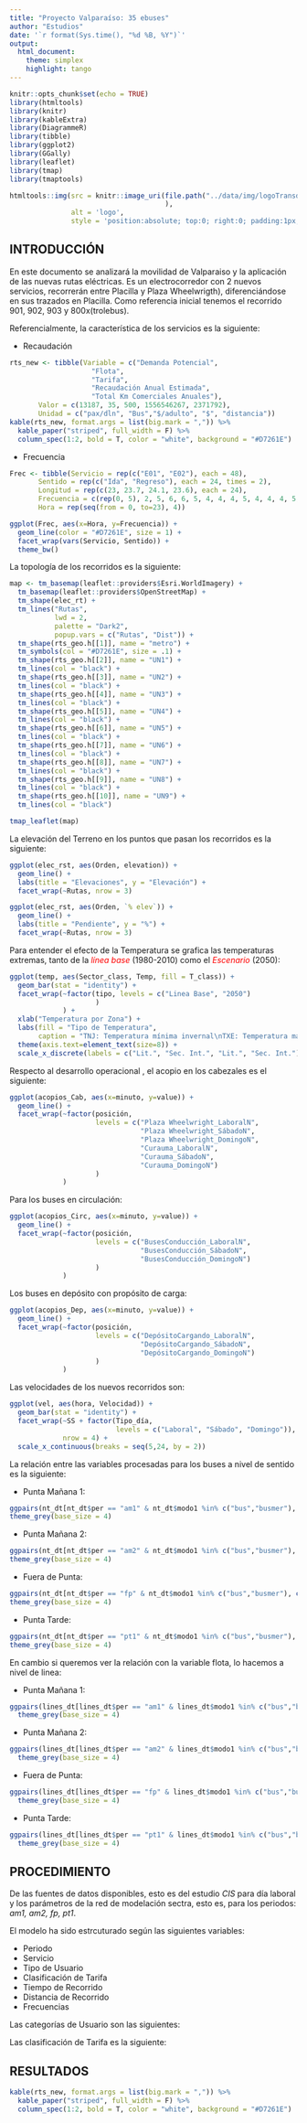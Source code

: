 ```yaml
---
title: "Proyecto Valparaíso: 35 ebuses"
author: "Estudios"
date: '`r format(Sys.time(), "%d %B, %Y")`'
output: 
  html_document:
    theme: simplex
    highlight: tango
---
```


```r
knitr::opts_chunk$set(echo = TRUE)
library(htmltools)
library(knitr)
library(kableExtra)
library(DiagrammeR)
library(tibble)
library(ggplot2)
library(GGally)
library(leaflet)
library(tmap)
library(tmaptools)
```

```r
htmltools::img(src = knitr::image_uri(file.path("../data/img/logoTransdev.png")
                                      ),
               alt = 'logo', 
               style = 'position:absolute; top:0; right:0; padding:1px;')
```

## INTRODUCCIÓN

En este documento se analizará la movilidad de Valparaiso y la aplicación de las nuevas rutas eléctricas.
Es un electrocorredor con 2 nuevos servicios, recorrerán entre Placilla y Plaza Wheelwrigth), diferenciándose en sus trazados en Placilla. Como referencia inicial tenemos el recorrido 901, 902, 903 y 800x(trolebus).

Referencialmente, la característica de los servicios es la siguiente:

- Recaudación

````r
rts_new <- tibble(Variable = c("Demanda Potencial", 
                    "Flota",
                    "Tarifa", 
                    "Recaudación Anual Estimada", 
                    "Total Km Comerciales Anuales"), 
       Valor = c(13187, 35, 500, 1556546267, 2371792), 
       Unidad = c("pax/dln", "Bus","$/adulto", "$", "distancia"))
kable(rts_new, format.args = list(big.mark = ",")) %>%
  kable_paper("striped", full_width = F) %>%
  column_spec(1:2, bold = T, color = "white", background = "#D7261E")
````

- Frecuencia

````r
Frec <- tibble(Servicio = rep(c("E01", "E02"), each = 48),
       Sentido = rep(c("Ida", "Regreso"), each = 24, times = 2),
       Longitud = rep(c(23, 23.7, 24.1, 23.6), each = 24),
       Frecuencia = c(rep(0, 5), 2, 5, 6, 6, 5, 4, 4, 4, 5, 4, 4, 4, 5, 6, 6, 4, 2, 0, 0, rep(0, 6), 1, 6, 6, rep(4, 5), 5, 4, 4, rep(6, 4), 4, 1, 0, rep(0, 6), 2, 6, 5, rep(4, 4), 5, rep(4, 3), 5, 5, 4, 3, 1, 0, 0, rep(0, 7), 2, 5, 5, rep(4, 4), 5, 4, 4, 5, 6, 5, 4, 3, 0, 0),
       Hora = rep(seq(from = 0, to=23), 4))

ggplot(Frec, aes(x=Hora, y=Frecuencia)) +
  geom_line(color = "#D7261E", size = 1) +
  facet_wrap(vars(Servicio, Sentido)) +
  theme_bw()
````

La topología de los recorridos es la siguiente:

````r
map <- tm_basemap(leaflet::providers$Esri.WorldImagery) +
  tm_basemap(leaflet::providers$OpenStreetMap) +
  tm_shape(elec_rt) + 
  tm_lines("Rutas", 
           lwd = 2, 
           palette = "Dark2", 
           popup.vars = c("Rutas", "Dist")) +
  tm_shape(rts_geo.h[[1]], name = "metro") +
  tm_symbols(col = "#D7261E", size = .1) +
  tm_shape(rts_geo.h[[2]], name = "UN1") +
  tm_lines(col = "black") +
  tm_shape(rts_geo.h[[3]], name = "UN2") +
  tm_lines(col = "black") +
  tm_shape(rts_geo.h[[4]], name = "UN3") +
  tm_lines(col = "black") +
  tm_shape(rts_geo.h[[5]], name = "UN4") +
  tm_lines(col = "black") +
  tm_shape(rts_geo.h[[6]], name = "UN5") +
  tm_lines(col = "black") +
  tm_shape(rts_geo.h[[7]], name = "UN6") +
  tm_lines(col = "black") +
  tm_shape(rts_geo.h[[8]], name = "UN7") +
  tm_lines(col = "black") +
  tm_shape(rts_geo.h[[9]], name = "UN8") +
  tm_lines(col = "black") +
  tm_shape(rts_geo.h[[10]], name = "UN9") +
  tm_lines(col = "black")

tmap_leaflet(map)
````

La elevación del Terreno en los puntos que pasan los recorridos es la siguiente:

````r
ggplot(elec_rst, aes(Orden, elevation)) +
  geom_line() +
  labs(title = "Elevaciones", y = "Elevación") +
  facet_wrap(~Rutas, nrow = 3)

ggplot(elec_rst, aes(Orden, `% elev`)) +
  geom_line() +
  labs(title = "Pendiente", y = "%") +
  facet_wrap(~Rutas, nrow = 3)
````

Para entender el efecto de la Temperatura se grafica las temperaturas extremas, tanto de la *<span style="color: #FF0000;">línea base</span>* (1980-2010) como el *<span style="color: #FF0000;">Escenario</span>* (2050):

````r
ggplot(temp, aes(Sector_class, Temp, fill = T_class)) +
  geom_bar(stat = "identity") +
  facet_wrap(~factor(tipo, levels = c("Linea Base", "2050")
                     )
             ) +
  xlab("Temperatura por Zona") +
  labs(fill = "Tipo de Temperatura",
       caption = "TNJ: Temperatura mínima invernal\nTXE: Temperatura máxima estival") +
  theme(axis.text=element_text(size=8)) +
  scale_x_discrete(labels = c("Lit.", "Sec. Int.", "Lit.", "Sec. Int."))  
````

Respecto al desarrollo operacional , el acopio en los cabezales es el siguiente:

````r
ggplot(acopios_Cab, aes(x=minuto, y=value)) +
  geom_line() +
  facet_wrap(~factor(posición, 
                     levels = c("Plaza Wheelwright_LaboralN",
                                "Plaza Wheelwright_SábadoN",
                                "Plaza Wheelwright_DomingoN", 
                                "Curauma_LaboralN",
                                "Curauma_SábadoN",
                                "Curauma_DomingoN")
                     )
             ) 
````

Para los buses en circulación:

````r
ggplot(acopios_Circ, aes(x=minuto, y=value)) +
  geom_line() +
  facet_wrap(~factor(posición, 
                     levels = c("BusesConducción_LaboralN",
                                "BusesConducción_SábadoN",
                                "BusesConducción_DomingoN")
                     )
             )
````

Los buses en depósito con propósito de carga:

````r
ggplot(acopios_Dep, aes(x=minuto, y=value)) +
  geom_line() +
  facet_wrap(~factor(posición, 
                     levels = c("DepósitoCargando_LaboralN",
                                "DepósitoCargando_SábadoN", 
                                "DepósitoCargando_DomingoN")
                     )
             )

````

Las velocidades de los nuevos recorridos son:

````r
ggplot(vel, aes(hora, Velocidad)) +
  geom_bar(stat = "identity") +
  facet_wrap(~SS + factor(Tipo_día,
                          levels = c("Laboral", "Sábado", "Domingo")),
             nrow = 4) +
  scale_x_continuous(breaks = seq(5,24, by = 2))
````

La relación entre las variables procesadas para los buses a nivel de sentido es la siguiente:

- Punta Mañana 1:

````r
ggpairs(nt_dt[nt_dt$per == "am1" & nt_dt$modo1 %in% c("bus","busmer"), c(4:9, 11)], aes(color = modo1)) +
theme_grey(base_size = 4)
````

- Punta Mañana 2:

````r
ggpairs(nt_dt[nt_dt$per == "am2" & nt_dt$modo1 %in% c("bus","busmer"), c(4:9, 11)], aes(color = modo1)) +
theme_grey(base_size = 4)
````

- Fuera de Punta:

````r
ggpairs(nt_dt[nt_dt$per == "fp" & nt_dt$modo1 %in% c("bus","busmer"), c(4:9, 11)], aes(color = modo1)) +
theme_grey(base_size = 4)
````

- Punta Tarde:

````r
ggpairs(nt_dt[nt_dt$per == "pt1" & nt_dt$modo1 %in% c("bus","busmer"), c(4:9, 11)], aes(color = modo1)) +
theme_grey(base_size = 4)
````

En cambio si queremos ver la relación con la variable flota, lo hacemos a nivel de linea:

- Punta Mañana 1:

````r
ggpairs(lines_dt[lines_dt$per == "am1" & lines_dt$modo1 %in% c("bus","busmer"), c(3:9)], aes(color = modo1)) +
  theme_grey(base_size = 4)
````

- Punta Mañana 2:

````r
ggpairs(lines_dt[lines_dt$per == "am2" & lines_dt$modo1 %in% c("bus","busmer"), c(3:9)], aes(color = modo1)) +
  theme_grey(base_size = 4)

````

- Fuera de Punta:

````r
ggpairs(lines_dt[lines_dt$per == "fp" & lines_dt$modo1 %in% c("bus","busmer"), c(3:9)], aes(color = modo1)) +
  theme_grey(base_size = 4)

````

- Punta Tarde:

````r
ggpairs(lines_dt[lines_dt$per == "pt1" & lines_dt$modo1 %in% c("bus","busmer"), c(3:9)], aes(color = modo1)) +
  theme_grey(base_size = 4)
````

## PROCEDIMIENTO

De las fuentes de datos disponibles, esto es del estudio *CIS* para día laboral y los parámetros de la red de modelación sectra, esto es, para los periodos: *am1, am2, fp, pt1*. 

El modelo ha sido estrcuturado según las siguientes variables: 

- Periodo
- Servicio
- Tipo de Usuario
- Clasificación de Tarifa
- Tiempo de Recorrido
- Distancia de Recorrido
- Frecuencias

Las categorías de Usuario son las siguientes:

Las clasificación de Tarifa es la siguiente:

## RESULTADOS

````r

kable(rts_new, format.args = list(big.mark = ",")) %>%
  kable_paper("striped", full_width = F) %>%
  column_spec(1:2, bold = T, color = "white", background = "#D7261E")
````
